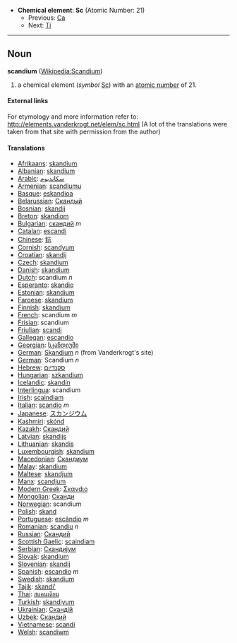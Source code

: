 *'''Chemical element''': '''Sc''' (Atomic Number: 21)
**Previous: [[Calcium|Ca]]
**Next: [[Titanium|Ti]]
----
== Noun ==
'''scandium''' ([[en:Scandium|Wikipedia:Scandium]])

# a chemical element (''symbol'' [[Sc]]) with an [[atomic number]] of 21.

====External links====
For etymology and more information refer to:
http://elements.vanderkrogt.net/elem/sc.html
(A lot of the translations were taken from that site with permission from the author)

==== Translations ====
*[[Afrikaans]]: [[skandium]]
*[[Albanian]]: [[skandium]]
*[[Arabic]]: [[سكانديوم]]
*[[Armenian]]: [[scandiumu]]
*[[Basque]]: [[eskandioa]]
*[[Belarussian]]: [[Скандый]]
*[[Bosnian]]: [[skandij]]
*[[Breton]]: [[skandiom]]
*[[Bulgarian]]: [[скандий]] ''m''
*[[Catalan]]: [[escandi]]
*[[Chinese]]: [[鈧]]
*[[Cornish]]: [[scandyum]]
*[[Croatian]]: [[skandij]]
*[[Czech]]: [[skandium]]
*[[Danish]]: [[skandium]]
*[[Dutch]]: scandium ''n''
*[[Esperanto]]: [[skandio]]
*[[Estonian]]: [[skandium]]
*[[Faroese]]: [[skandium]]
*[[Finnish]]: [[skandium]]
*[[French]]: scandium ''m''
*[[Frisian]]: scandium
*[[Friulian]]: [[scandi]]
*[[Gallegan]]: [[escandio]]
*[[Georgian]]: [[სკანდიუმი]]
*[[German]]: [[Skandium]] ''n'' (from Vanderkrogt's site)
*[[German]]: Scandium ''n''
*[[Hebrew]]: [[סקנדיום]]
*[[Hungarian]]: [[szkandium]]
*[[Icelandic]]: [[skandín]]
*[[Interlingua]]: scandium
*[[Irish]]: [[scaindiam]]
*[[Italian]]: [[scandio]] ''m''
*[[Japanese]]: [[スカンジウム]]
*[[Kashmiri]]: [[skónd]]
*[[Kazakh]]: [[Скандий]]
*[[Latvian]]: [[skandijs]]
*[[Lithuanian]]: [[skandis]]
*[[Luxembourgish]]: [[skandium]]
*[[Macedonian]]: [[Скандиум]]
*[[Malay]]: [[skandium]]
*[[Maltese]]: [[skandjum]]
*[[Manx]]: [[scandjum]]
*[[Modern Greek]]: [[Σκανdιο]] '' ''
*[[Mongolian]]: [[Сканди]]
*[[Norwegian]]: scandium
*[[Polish]]: [[skand]] '' ''
*[[Portuguese]]: [[escândio]] ''m''
*[[Romanian]]: [[scandiu]] ''n''
*[[Russian]]: [[Скандий]] '' ''
*[[Scottish Gaelic]]: [[scaindiam]]
*[[Serbian]]: [[Скандиjум]]
*[[Slovak]]: [[skandium]]
*[[Slovenian]]: [[skandij]]
*[[Spanish]]: [[escandio]] ''m''
*[[Swedish]]: [[skandium]]
*[[Tajik]]: [[skandi']]
*[[Thai]]: [[สแคนเดียม]]
*[[Turkish]]: [[skandiyum]]
*[[Ukrainian]]: [[Скандiй]]
*[[Uzbek]]: [[Скандий]]
*[[Vietnamese]]: [[scandi]]
*[[Welsh]]: [[scandiwm]]
